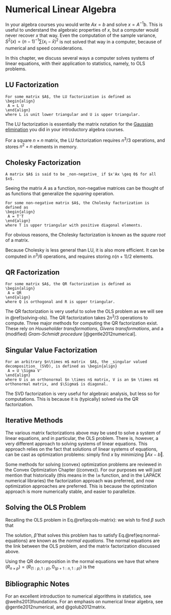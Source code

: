 # Numerical Linear Algebra {#algebra}

In your algebra courses you would write $Ax=b$ and solve $x=A^{-1}b$. 
This is useful to understand the algebraic properties of $x$, but a computer would never recover $x$ that way. 
Even the computation of the sample variance, $S^2(x)=(n-1)^{-1}\sum (x_i-\bar x)^2$ is not solved that way in a computer, because of numerical and speed considerations.

In this chapter, we discuss several ways a computer solves systems of linear equations, with their application to statistics, namely, to OLS problems.  


## LU Factorization

```definition
For some matrix $A$, the LU factorization is defined as 
\begin{align}
 A = L U 
\end{align}
where L is unit lower triangular and U is upper triangular. 
```

The LU factorization is essentially the matrix notation for the [Gaussian elimination](https://en.wikipedia.org/wiki/Gaussian_elimination) you did in your introductory algebra courses. 

For a square $n \times n$ matrix, the LU factorization requires $n^3/3$ operations, and stores $n^2+n$ elements in memory. 



## Cholesky Factorization

```definition
A matrix $A$ is said to be _non-negative_ if $x'Ax \geq 0$ for all $x$.
```

Seeing the matrix $A$ as a function, non-negative matrices can be thought of as functions that generalize the _squaring_ operation.



```definition
For some non-negative matrix $A$, the Cholesky factorization is defined as 
\begin{align}
 A = T'T 
\end{align}
where T is upper triangular with positive diagonal elements.
```

For obvious reasons, the Cholesky factorization is known as the _square root_ of a matrix. 

Because Cholesky is less general than LU, it is also more efficient.
It can be computed in $n^3/6$ operations, and requires storing $n(n+1)/2$ elements.


## QR Factorization

```definition
For some matrix $A$, the QR factorization is defined as 
\begin{align}
 A = QR 
\end{align}
where Q is orthogonal and R is upper triangular. 
```

The QR factorization is very useful to solve the OLS problem as we will see in \@ref(solving-ols).
The QR factorization takes $2n^3/3$ operations to compute. 
Three major methods for computing the QR factorization exist. These rely on _Householder transformations_, _Givens transformations_, and a (modified) _Gram-Schmidt procedure_ [@gentle2012numerical].





## Singular Value Factorization

```definition
For an arbitrary $n\times m$ matrix  $A$, the _singular valued decomposition_ (SVD), is defined as \begin{align}
 A = U \Sigma V' 
\end{align}
where U is an orthonormal $n \times n$ matrix, V is an $m \times m$ orthonormal matrix, and $\Sigma$ is diagonal.
```

The SVD factorization is very useful for algebraic analysis, but less so for computations.
This is because it is (typically) solved via the QR factorization.



## Iterative Methods

The various matrix factorizations above may be used to solve a system of linear equations, and in particular, the OLS problem. 
There is, however, a very different approach to solving systems of linear equations. 
This approach relies on the fact that solutions of linear systems of equations, can be cast as optimization problems: simply find $x$ by minimizing  $\Vert Ax-b \Vert$.

Some methods for solving (convex) optimization problems are reviewed in the Convex Optimization Chapter (\ref@(convex)).
For our purposes we will just mention that historically (this means in the `lm` function, and in the LAPACK numerical libraries) the factorization approach was preferred, and now optimization approaches are preferred. 
This is because the optimization approach is more numerically stable, and easier to parallelize. 



## Solving the OLS Problem {#solving-ols}

Recalling the OLS problem in Eq.\@ref(eq:ols-matrix): we wish to find $\beta$ such that  
\begin{align}
  \hat \beta:= argmin_\beta \{ \Vert y-X\beta \Vert^2_2 \}.
\end{align}

The solution, $\hat \beta$ that solves this problem has to satisfy 
\begin{align}
  X'X \beta = X'y.
  (\#eq:normal-equations)
\end{align}
Eq.\@ref(eq:normal-equations) are known as the _normal equations_.
The normal equations are the link between the OLS problem, and the matrix factorization discussed above. 


Using the QR decomposition in the normal equations we have that 
\begin{align*}
  \hat \beta = R_{(1:p,1:p)}^{-1} y,
\end{align*}
where $(R_{n\times p})=(R_{(1:p,1:p)},0_{(p+1:n,1:p)})$ is the 









## Bibliographic Notes
For an excellent introduction to numerical algorithms in statistics, see @weihs2013foundations.
For an emphasis on numerical linear algebra, see @gentle2012numerical, and @golub2012matrix.
